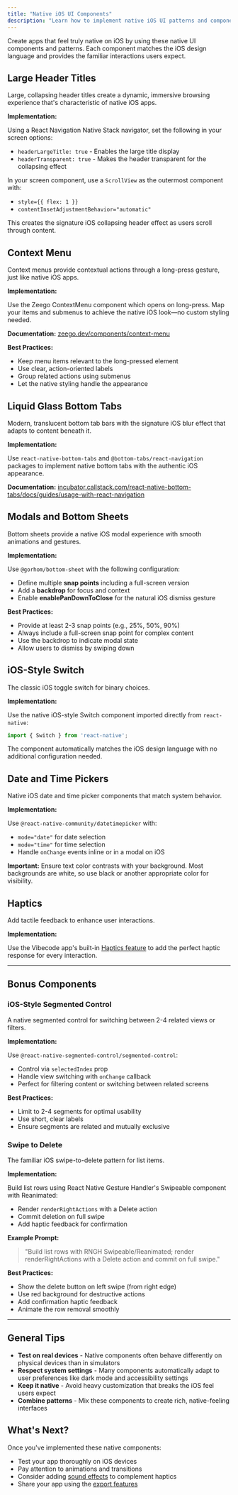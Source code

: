 ```yaml
---
title: "Native iOS UI Components"
description: "Learn how to implement native iOS UI patterns and components in your Vibecode apps"
---
```


Create apps that feel truly native on iOS by using these native UI components and patterns. Each component matches the iOS design language and provides the familiar interactions users expect.

## Large Header Titles

Large, collapsing header titles create a dynamic, immersive browsing experience that's characteristic of native iOS apps.

**Implementation:**

Using a React Navigation Native Stack navigator, set the following in your screen options:
- `headerLargeTitle: true` - Enables the large title display
- `headerTransparent: true` - Makes the header transparent for the collapsing effect

In your screen component, use a `ScrollView` as the outermost component with:
- `style={{ flex: 1 }}`
- `contentInsetAdjustmentBehavior="automatic"`

This creates the signature iOS collapsing header effect as users scroll through content.

## Context Menu

Context menus provide contextual actions through a long-press gesture, just like native iOS apps.

**Implementation:**

Use the Zeego ContextMenu component which opens on long-press. Map your items and submenus to achieve the native iOS look—no custom styling needed.

**Documentation:** [zeego.dev/components/context-menu](https://zeego.dev/components/context-menu)

**Best Practices:**
- Keep menu items relevant to the long-pressed element
- Use clear, action-oriented labels
- Group related actions using submenus
- Let the native styling handle the appearance

## Liquid Glass Bottom Tabs

Modern, translucent bottom tab bars with the signature iOS blur effect that adapts to content beneath it.

**Implementation:**

Use `react-native-bottom-tabs` and `@bottom-tabs/react-navigation` packages to implement native bottom tabs with the authentic iOS appearance.

**Documentation:** [incubator.callstack.com/react-native-bottom-tabs/docs/guides/usage-with-react-navigation](https://incubator.callstack.com/react-native-bottom-tabs/docs/guides/usage-with-react-navigation)

## Modals and Bottom Sheets

Bottom sheets provide a native iOS modal experience with smooth animations and gestures.

**Implementation:**

Use `@gorhom/bottom-sheet` with the following configuration:
- Define multiple **snap points** including a full-screen version
- Add a **backdrop** for focus and context
- Enable **enablePanDownToClose** for the natural iOS dismiss gesture

**Best Practices:**
- Provide at least 2-3 snap points (e.g., 25%, 50%, 90%)
- Always include a full-screen snap point for complex content
- Use the backdrop to indicate modal state
- Allow users to dismiss by swiping down

## iOS-Style Switch

The classic iOS toggle switch for binary choices.

**Implementation:**

Use the native iOS-style Switch component imported directly from `react-native`:

```javascript
import { Switch } from 'react-native';
```

The component automatically matches the iOS design language with no additional configuration needed.

## Date and Time Pickers

Native iOS date and time picker components that match system behavior.

**Implementation:**

Use `@react-native-community/datetimepicker` with:
- `mode="date"` for date selection
- `mode="time"` for time selection
- Handle `onChange` events inline or in a modal on iOS

**Important:** Ensure text color contrasts with your background. Most backgrounds are white, so use black or another appropriate color for visibility.

## Haptics

Add tactile feedback to enhance user interactions.

**Implementation:**

Use the Vibecode app's built-in [Haptics feature](/Features/Haptics) to add the perfect haptic response for every interaction.

---

## Bonus Components

### iOS-Style Segmented Control

A native segmented control for switching between 2-4 related views or filters.

**Implementation:**

Use `@react-native-segmented-control/segmented-control`:
- Control via `selectedIndex` prop
- Handle view switching with `onChange` callback
- Perfect for filtering content or switching between related screens

**Best Practices:**
- Limit to 2-4 segments for optimal usability
- Use short, clear labels
- Ensure segments are related and mutually exclusive

### Swipe to Delete

The familiar iOS swipe-to-delete pattern for list items.

**Implementation:**

Build list rows using React Native Gesture Handler's Swipeable component with Reanimated:
- Render `renderRightActions` with a Delete action
- Commit deletion on full swipe
- Add haptic feedback for confirmation

**Example Prompt:**
> "Build list rows with RNGH Swipeable/Reanimated; render renderRightActions with a Delete action and commit on full swipe."

**Best Practices:**
- Show the delete button on left swipe (from right edge)
- Use red background for destructive actions
- Add confirmation haptic feedback
- Animate the row removal smoothly

---

## General Tips

- **Test on real devices** - Native components often behave differently on physical devices than in simulators
- **Respect system settings** - Many components automatically adapt to user preferences like dark mode and accessibility settings
- **Keep it native** - Avoid heavy customization that breaks the iOS feel users expect
- **Combine patterns** - Mix these components to create rich, native-feeling interfaces

## What's Next?

Once you've implemented these native components:
- Test your app thoroughly on iOS devices
- Pay attention to animations and transitions
- Consider adding [sound effects](/Features/Sound-Generation) to complement haptics
- Share your app using the [export features](/Features/Export-SSH)

